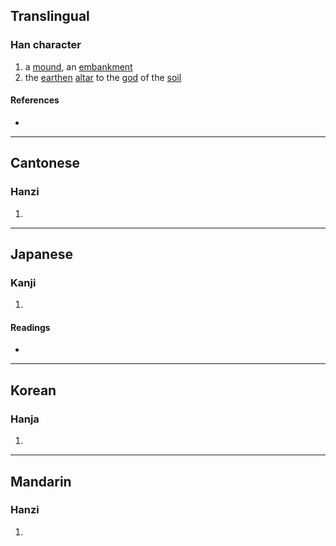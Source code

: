 {{character info}}
==Translingual==

===Han character===
{{Han char|rn=32|rad=土|as=16|sn=19|four=45138|canj=GYLC|ids=⿰土遺}}

# a [[mound]], an [[embankment]]
# the [[earthen]] [[altar]] to the [[god]] of the [[soil]]

====References====
* {{Han ref|kx=0242.020|dkj=05589|dj=0481.260|hdz=10497.180|uh=58DD|ud=22749|bh=F1F7|bd=61943}}

----

==Cantonese==

===Hanzi===
{{yue-hanzi|jyut=wai2|y=wai2}}

# {{rfdef|yue|sort=土16}}

----

==Japanese==

===Kanji===
{{ja-kanji|grade=|rs=土16}}

# {{rfdef|ja|sort=土16}}

====Readings====
* {{ja-readings|on=[[い]] (i), [[た]] (ta)|kun=[[だん]] (dan), [[らち]] (rachi)}}

----

==Korean==

===Hanja===
{{ko-hanja|hangeul=유|rv=yu|mr=yu}}

# {{rfdef|ko|sort=土16}}

----

==Mandarin==

===Hanzi===
{{cmn-hanzi|pin=[[wéi]] ([[wei2]])|wg=wei<sup>2</sup>}}

# {{rfdef|cmn|sort=土16}}